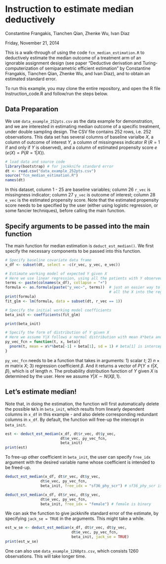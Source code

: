 # Instruction to estimate median deductively

Constantine Frangakis, Tianchen Qian, Zhenke Wu, Ivan Diaz

Friday, November 21, 2014

This is a walk-through of using the code `fcn_median_estimation.R` to deductively estimate the median outcome of a treatment arm of an ignorable assignment design (see paper "Deductive derivation and Turing-computerization of semiparametric efficient estimation" by Constantine Frangakis, Tianchen Qian, Zhenke Wu, and Ivan Diaz), and to obtain an estimated standard error.

To run this example, you may clone the entire repository, and open the R file Instruction_code.R and follow/run the steps below.

## Data Preparation

We use `data_example_252pts.csv` as the data example for demonstration, and we are interested in estimating median outcome of a specific treatment, under double sampling design. The CSV file contains 252 rows, i.e. 252 observations. This data set has several columns of baseline varialbe $X$, a column of outcome of interest $Y$, a column of missingness indicator $R$ ($R = 1$ if and only if $Y$ is observed), and a column of estimated propensity score $e$ ($e(X)=P\{R=1|X\}$).

```r
# load data and source code
library(bootstrap) # for jackknife standard error
dt <- read.csv("data_example_252pts.csv")
source("fcn_median_estimation.R")
names(dt)
```

In this dataset, column 1 - 25 are baseline variables; column 26 `r_vec` is missingness indicator; column 27 `y_vec` is outcome of interest; column 28 `e_vec` is the estimated propensity score. Note that the estimated propensity score needs to be specified by the user (either using logistic regression, or some fancier techniques), before calling the main function.

## Specify arguments to be passed into the main function

The main function for median estimation is `deduct_est_median()`. We first specify the necessary components to be passed into this function.

```r
# Specify baseline covariate data frame
x_df <- subset(dt, select = -c(r_vec, y_vec, e_vec))

# Estimate working model of expected Y given X
# Here we use linear regression, using all the patients with Y observed
terms <- paste(colnames(x_df), collapse = "+")
formula <- as.formula(paste("y_vec~", terms))  # just an easier way to throw 
                                               # all the X into the regression model
print(formula)
fit_glm <- lm(formula, data = subset(dt, r_vec == 1))

# Specify the initial working model coefficients
beta_init <- coefficients(fit_glm)

print(beta_init)

# Specify the form of distribution of Y given X
# Here we assume Y|X follows a normal distribution with mean X*beta and standard error 1.
py_vec_fcn = function(t, x, beta){
  pnorm(t, mean = x%*%beta[-1] + beta[1], sd = 1) # beta[1] is intercept
}
```

`py_vec_fcn` needs to be a function that takes in arguments: 1) scalar $t$; 2) $n \times m$ matrix $X$; 3) regression coefficient $\beta$. And it returns a vector of $P\{Y \leq t | X, \beta\}$, which is of length $n$. The probability distribution function of $Y$ given $X$ is determined by the user. Here we assume $Y|X \sim N(X\beta,1)$.

## Let's estimate median!

Note that, in doing the estimation, the function will first automatically delete the possible `NA`'s in `beta_init`, which results from linearly dependent columns in `x_df` in this example - and also delete corresponding redundant columns in `x_df`. By default, the function will free-up the intercept in `beta_init`.

```r
est <- deduct_est_median(x_df, dt$r_vec, dt$y_vec,
                         dt$e_vec, py_vec_fcn,
                         beta_init)
print(est)
```

To free-up other coefficient in `beta_init`, the user can specify `free_idx` argument with the desired variable name whose coefficient is intended to be freed-up.

```r
deduct_est_median(x_df, dt$r_vec, dt$y_vec,
                dt$e_vec, py_vec_fcn,
                beta_init, free_idx = "sf36_phy_scr") # sf36_phy_scr is continuous

deduct_est_median(x_df, dt$r_vec, dt$y_vec,
                dt$e_vec, py_vec_fcn,
                beta_init, free_idx = "female") # female is binary
```

We can ask the function to give jackknife standard error of the estimate, by specifying `jack_se = TRUE` in the arguments. This might take a while.

```r
est_w_se <- deduct_est_median(x_df, dt$r_vec, dt$y_vec,
                              dt$e_vec, py_vec_fcn,
                              beta_init, jack_se = TRUE)
print(est_w_se)
```


One can also use `data_example_1260pts.csv`, which consists 1260 observations. This will take longer time.